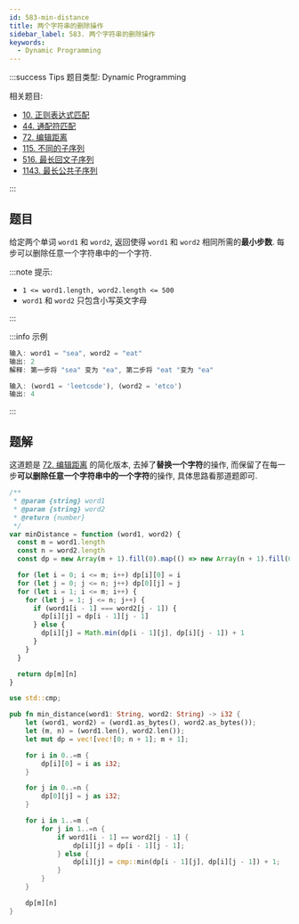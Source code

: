 ```yaml
---
id: 583-min-distance
title: 两个字符串的删除操作
sidebar_label: 583. 两个字符串的删除操作
keywords:
  - Dynamic Programming
---
```


:::success Tips
题目类型: Dynamic Programming

相关题目:

- [10. 正则表达式匹配](/leetcode/hard/10-is-match)
- [44. 通配符匹配](/leetcode/hard/44-is-match)
- [72. 编辑距离](/leetcode/hard/72-min-distance)
- [115. 不同的子序列](/leetcode/hard/115-num-distinct)
- [516. 最长回文子序列](/leetcode/medium/516-longest-palindrome-subseq)
- [1143. 最长公共子序列](/leetcode/medium/1143-longest-common-subsequence)

:::

## 题目

给定两个单词 `word1` 和 `word2`, 返回使得 `word1` 和 `word2` 相同所需的**最小步数**. 每步可以删除任意一个字符串中的一个字符.

:::note 提示:

- `1 <= word1.length, word2.length <= 500`
- `word1` 和 `word2` 只包含小写英文字母

:::

:::info 示例

```ts
输入: word1 = "sea", word2 = "eat"
输出: 2
解释: 第一步将 "sea" 变为 "ea", 第二步将 "eat "变为 "ea"
```

```ts
输入: (word1 = 'leetcode'), (word2 = 'etco')
输出: 4
```

:::

## 题解

这道题是 [72. 编辑距离](/leetcode/hard/72-min-distance) 的简化版本, 去掉了**替换一个字符**的操作, 而保留了在每一步**可以删除任意一个字符串中的一个字符**的操作, 具体思路看那道题即可.


<Tabs>
  <TabItem value="JavaScript" label="JavaScript" default>

```ts
/**
 * @param {string} word1
 * @param {string} word2
 * @return {number}
 */
var minDistance = function (word1, word2) {
  const m = word1.length
  const n = word2.length
  const dp = new Array(m + 1).fill(0).map(() => new Array(n + 1).fill(0))

  for (let i = 0; i <= m; i++) dp[i][0] = i
  for (let j = 0; j <= n; j++) dp[0][j] = j
  for (let i = 1; i <= m; i++) {
    for (let j = 1; j <= n; j++) {
      if (word1[i - 1] === word2[j - 1]) {
        dp[i][j] = dp[i - 1][j - 1]
      } else {
        dp[i][j] = Math.min(dp[i - 1][j], dp[i][j - 1]) + 1
      }
    }
  }

  return dp[m][n]
}
```

</TabItem>
<TabItem value="Rust" label="Rust">

```rust
use std::cmp;

pub fn min_distance(word1: String, word2: String) -> i32 {
    let (word1, word2) = (word1.as_bytes(), word2.as_bytes());
    let (m, n) = (word1.len(), word2.len());
    let mut dp = vec![vec![0; n + 1]; m + 1];

    for i in 0..=m {
        dp[i][0] = i as i32;
    }

    for j in 0..=n {
        dp[0][j] = j as i32;
    }

    for i in 1..=m {
        for j in 1..=n {
            if word1[i - 1] == word2[j - 1] {
                dp[i][j] = dp[i - 1][j - 1];
            } else {
                dp[i][j] = cmp::min(dp[i - 1][j], dp[i][j - 1]) + 1;
            }
        }
    }

    dp[m][n]
}

```

</TabItem>
</Tabs>
